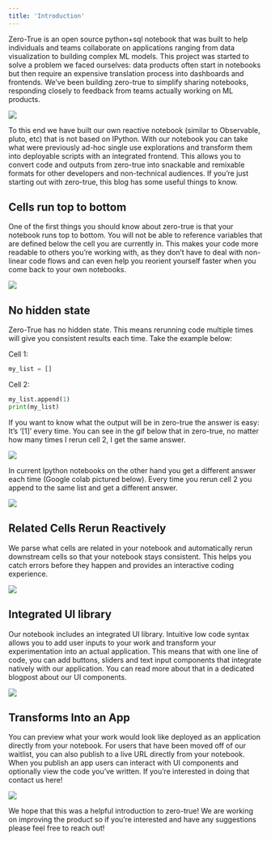 ```yaml
---
title: 'Introduction'
---
```


Zero-True is an open source python+sql notebook that was built to help individuals and teams collaborate on applications ranging from data visualization to building complex ML models.
This project was started to solve a problem we faced ourselves: data products often start in notebooks but then require an expensive translation process into dashboards and frontends.
We’ve been building zero-true to simplify sharing notebooks, responding closely to feedback from teams actually working on ML products.

![](/logo/logo-full.svg)

To this end we have built our own reactive notebook (similar to Observable, pluto, etc) that is not based on IPython. 
With our notebook you can take what were previously ad-hoc single use explorations and transform them into deployable scripts with an integrated frontend.
This allows you to convert code and outputs from zero-true into snackable and remixable formats for other developers and non-technical audiences. If you’re just starting out with zero-true, this blog has some useful things to know.

## Cells run top to bottom

One of the first things you should know about zero-true is that your notebook runs top to bottom. You will not be able to reference variables that are defined below the cell you are currently in. This makes your code more readable to others you’re working with, as they don’t have to deal with non-linear code flows and can even help you reorient yourself faster when you come back to your own notebooks.

![](/blogs/gifs/top_to_bottom.gif)

## No hidden state

Zero-True has no hidden state. This means rerunning code multiple times will give you consistent results each time. Take the example below:

Cell 1:

```py
my_list = []
```

Cell 2:

```py
my_list.append(1)
print(my_list)
```

If you want to know what the output will be in zero-true the answer is easy: It’s ‘\[1\]’ every time. You can see in the gif below that in zero-true, no matter how many times I rerun cell 2, I get the same answer.

![](/blogs/gifs/no_hidden_state.gif)

In current Ipython notebooks on the other hand you get a different answer each time (Google colab pictured below). Every time you rerun cell 2 you append to the same list and get a different answer.

![](/blogs/gifs/jupyter_hidden_state.gif)

## Related Cells Rerun Reactively

We parse what cells are related in your notebook and automatically rerun downstream cells so that your notebook stays consistent. This helps you catch errors before they happen and provides an interactive coding experience. 

![](/blogs/gifs/reactive_updates.gif)

## Integrated UI library

Our notebook includes an integrated UI library. Intuitive low code syntax allows you to add user inputs to your work and transform your experimentation into an actual application. This means that with one line of code, you can add buttons, sliders and text input components that integrate natively with our application. You can read more about that in a dedicated blogpost about our UI components.

![](/blogs/gifs/iris_gif.gif)

## Transforms Into an App

You can preview what your work would look like deployed as an application directly from your notebook. For users that have been moved off of our waitlist, you can also publish to a live URL directly from your notebook. When you publish an app users can interact with UI components and optionally view the code you’ve written. If you’re interested in doing that contact us here\! 

![](/blogs/gifs/notebook_to_app.gif)

We hope that this was a helpful introduction to zero-true\! We are working on improving the product so if you’re interested and have any suggestions please feel free to reach out\! 
